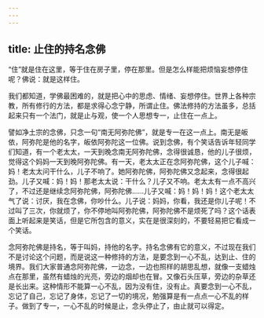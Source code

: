 ```yaml
---
---
---
```

title: 止住的持名念佛
---




“住”就是住在这里，等于住在房子里，停在那里。但是怎么样能把烦恼妄想停住呢？佛说：就是这样住。

我们都知道，学佛最困难的，就是把心中的思虑、情绪、妄想停住。世界上各种宗教，所有修行的方法，都是求得心念宁静，所谓止住。佛法修持的方法虽多，总括起来只有一个法门，就是止与观，使一个人思想专一，止住在一点上。

譬如净土宗的念佛，只念一句“南无阿弥陀佛”，就是专一在这一点上。南无是皈依，阿弥陀是他的名字，皈依阿弥陀这一位佛。说到念佛，有个笑话告诉年轻同学们知道，有一个老太太，一天到晚念南无阿弥陀佛，念得很诚恳，他的儿子很烦，觉得这个妈妈一天到晚阿弥陀佛。有一天，老太太正在念阿弥陀佛，这个儿子喊：妈！老太太问干什么，儿子不响了。她阿弥陀佛，阿弥陀佛又念起来，念得很起劲。儿子又喊：妈！妈！那老太太说：干什么？儿子又不响。老太太有一点不高兴了，不过还是继续念阿弥陀佛，阿弥陀佛……儿子又喊：妈！妈！妈！这个老太太气了说：讨厌，我在念佛，你吵什么。儿子说：妈妈，你看，我还是你儿子呢！不过叫了三次，你就烦了，你不停地叫阿弥陀佛，阿弥陀佛不是烦死了吗？这个话表面上听起来是笑话，但是它所包含的意义，实在是很深刻的，不要轻易把它看成一个笑话。

念阿弥陀佛是持名，等于叫妈，持他的名字。持名念佛有它的意义，不过现在我们不是讨论这个问题，而是说这一种修持的方法，是要念到一心不乱，达到止、住的境界。我们大家普通念阿弥陀佛，一边念，一边也照样的胡思乱想，就像一支蜡烛点在那里，虽然有蜡烛的光亮，旁边的烟却也在冒。又像石头压草，旁边的杂草还是长出来。这种情形不能算一心不乱，因为没有住，没有止。真要念到一心不乱，忘记了自己，忘记了身体，忘记了一切的境况，勉强算是有一点点一心不乱的样子。做到了专一，一心不乱的时候是止，念头停止了，由止就可以得定。